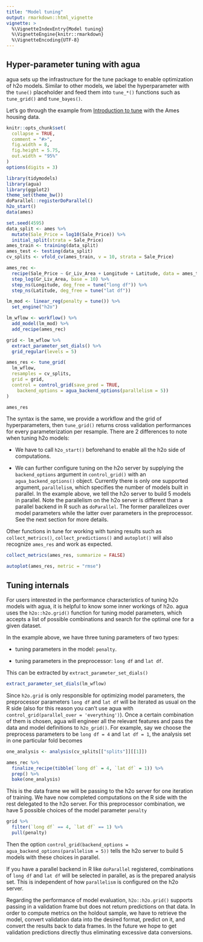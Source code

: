 ```yaml
---
title: "Model tuning"
output: rmarkdown::html_vignette
vignette: >
  %\VignetteIndexEntry{Model tuning}
  %\VignetteEngine{knitr::rmarkdown}
  %\VignetteEncoding{UTF-8}
---
```


## Hyper-parameter tuning with agua

agua sets up the infrastructure for the tune package to enable optimization of h2o models. Similar to other models, we label the hyperparameter with the `tune()` placeholder and feed them into `tune_*()` functions such as `tune_grid()` and `tune_bayes()`.

Let's go through the example from [Introduction to tune](https://tune.tidymodels.org/articles/tune.html) with the Ames housing data.

```r
knitr::opts_chunk$set(
  collapse = TRUE,
  comment = "#>",
  fig.width = 8,
  fig.height = 5.75,
  out.width = "95%"
)
options(digits = 3)
```

```r
library(tidymodels)
library(agua)
library(ggplot2)
theme_set(theme_bw())
doParallel::registerDoParallel()
h2o_start()
data(ames)

set.seed(4595)
data_split <- ames %>%
  mutate(Sale_Price = log10(Sale_Price)) %>%
  initial_split(strata = Sale_Price)
ames_train <- training(data_split)
ames_test <- testing(data_split)
cv_splits <- vfold_cv(ames_train, v = 10, strata = Sale_Price)

ames_rec <-
  recipe(Sale_Price ~ Gr_Liv_Area + Longitude + Latitude, data = ames_train) %>%
  step_log(Gr_Liv_Area, base = 10) %>%
  step_ns(Longitude, deg_free = tune("long df")) %>%
  step_ns(Latitude, deg_free = tune("lat df"))

lm_mod <- linear_reg(penalty = tune()) %>%
  set_engine("h2o")

lm_wflow <- workflow() %>%
  add_model(lm_mod) %>%
  add_recipe(ames_rec)

grid <- lm_wflow %>%
  extract_parameter_set_dials() %>%
  grid_regular(levels = 5)

ames_res <- tune_grid(
  lm_wflow,
  resamples = cv_splits,
  grid = grid,
  control = control_grid(save_pred = TRUE,
    backend_options = agua_backend_options(parallelism = 5))
)

ames_res
```

The syntax is the same, we provide a workflow and the grid of hyperparameters, then `tune_grid()` returns cross validation performances for every parameterization per resample. There are 2 differences to note when tuning h2o models:

- We have to call `h2o_start()` beforehand to enable all the h2o side of computations.

- We can further configure tuning on the h2o server by supplying the `backend_options` argument in `control_grid()` with an `agua_backend_options()` object. Currently there is only one supported argument, `parallelism`, which specifies the number of models built in parallel. In the example above, we tell the h2o server to build 5 models in parallel. Note the parallelism on the h2o server is different than a parallel backend in R such as `doParallel`. The former parallelizes over model parameters while the latter over parameters in the preprocessor. See the next section for more details.

Other functions in tune for working with tuning results such as `collect_metrics()`, `collect_predictions()` and `autoplot()` will also recognize `ames_res` and work as expected.

```r
collect_metrics(ames_res, summarize = FALSE)
```

```r
autoplot(ames_res, metric = "rmse")
```

## Tuning internals

For users interested in the performance characteristics of tuning h2o models with agua, it is helpful to know some inner workings of h2o. agua uses the `h2o::h2o.grid()` function for tuning model parameters, which accepts a list of possible combinations and search for the optimal one for a given dataset.

In the example above, we have three tuning parameters of two types:

* tuning parameters in the model: `penalty`.

* tuning parameters in the preprocessor: `long df` and `lat df`.

This can be extracted by `extract_parameter_set_dials()`

```r
extract_parameter_set_dials(lm_wflow)
```

Since `h2o.grid` is only responsible for optimizing model parameters, the preprocessor parameters `long df` and `lat df` will be iterated as usual on the R side (also for this reason you can't use agua with `control_grid(parallel_over = 'everything')`). Once a certain combination of them is chosen, agua will engineer all the relevant features and pass the data and model definitions to `h2o_grid()`. For example, say we choose the preprocess parameters to be `long df = 4` and `lat df = 1`, the analysis set in one particular fold becomes

```r
one_analysis <- analysis(cv_splits[["splits"]][[1]])

ames_rec %>%
  finalize_recipe(tibble(`long df` = 4, `lat df` = 1)) %>%
  prep() %>%
  bake(one_analysis)
```

This is the data frame we will be passing to the h2o server for one iteration of training. We have now completed computations on the R side with the rest delegated to the h2o server. For this preprocessor combination, we have 5 possible choices of the model parameter `penalty`

```r
grid %>%
  filter(`long df` == 4, `lat df` == 1) %>%
  pull(penalty)
```

Then the option `control_grid(backend_options = agua_backend_options(parallelism = 5))` tells the h2o server to build 5 models with these choices in parallel.

If you have a parallel backend in R like `doParallel` registered, combinations of `long df` and `lat df` will be selected in parallel, as is the prepared analysis set. This is independent of how `parallelism` is configured on the h2o server.

Regarding the performance of model evaluation, `h2o::h2o.grid()` supports passing in a validation frame but does not return predictions on that data. In order to compute metrics on the holdout sample, we have to retrieve the model, convert validation data into the desired format, predict on it, and convert the results back to data frames. In the future we hope to get validation predictions directly thus eliminating excessive data conversions.
